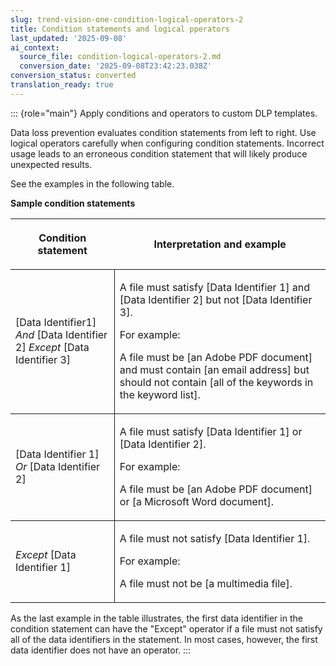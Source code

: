 ```yaml
---
slug: trend-vision-one-condition-logical-operators-2
title: Condition statements and logical pperators
last_updated: '2025-09-08'
ai_context:
  source_file: condition-logical-operators-2.md
  conversion_date: '2025-09-08T23:42:23.038Z'
conversion_status: converted
translation_ready: true
---
```


::: {role="main"}
Apply conditions and operators to custom DLP templates.

Data loss prevention evaluates condition statements from left to right. Use logical operators carefully when configuring condition statements. Incorrect usage leads to an erroneous condition statement that will likely produce unexpected results.

See the examples in the following table.

**Sample condition statements**

<table>
<colgroup>
<col style="width: 33%" />
<col style="width: 67%" />
</colgroup>
<thead>
<tr>
<th><p>Condition statement</p></th>
<th><p>Interpretation and example</p></th>
</tr>
</thead>
<tbody>
<tr>
<td style="border-bottom-width: 1px; border-bottom-style: solid; border-right-width: 1px; border-right-style: solid"><p>[Data Identifier1] <em>And</em> [Data Identifier 2] <em>Except</em> [Data Identifier 3]</p></td>
<td style="border-bottom-width: 1px; border-bottom-style: solid"><p>A file must satisfy [Data Identifier 1] and [Data Identifier 2] but not [Data Identifier 3].</p>
<p>For example:</p>
<p>A file must be [an Adobe PDF document] and must contain [an email address] but should not contain [all of the keywords in the keyword list].</p></td>
</tr>
<tr>
<td style="border-bottom-width: 1px; border-bottom-style: solid; border-right-width: 1px; border-right-style: solid"><p>[Data Identifier 1] <em>Or</em> [Data Identifier 2]</p></td>
<td style="border-bottom-width: 1px; border-bottom-style: solid"><p>A file must satisfy [Data Identifier 1] or [Data Identifier 2].</p>
<p>For example:</p>
<p>A file must be [an Adobe PDF document] or [a Microsoft Word document].</p></td>
</tr>
<tr>
<td style="border-right-width: 1px; border-right-style: solid"><p><em>Except</em> [Data Identifier 1]</p></td>
<td><p>A file must not satisfy [Data Identifier 1].</p>
<p>For example:</p>
<p>A file must not be [a multimedia file].</p></td>
</tr>
</tbody>
</table>

As the last example in the table illustrates, the first data identifier in the condition statement can have the "Except" operator if a file must not satisfy all of the data identifiers in the statement. In most cases, however, the first data identifier does not have an operator.
:::
